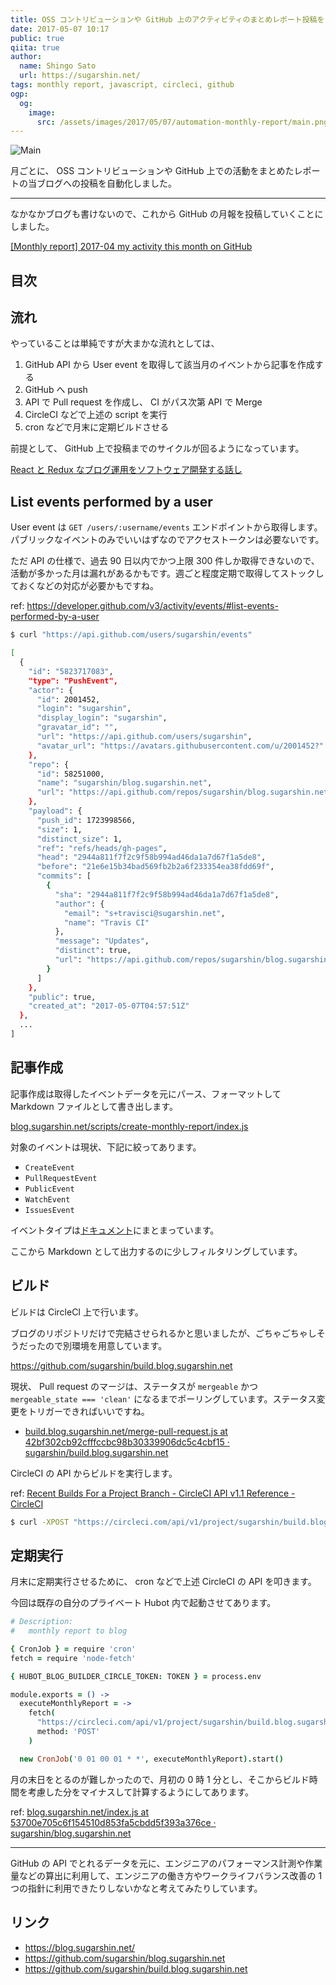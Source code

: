 ```yaml
---
title: OSS コントリビューションや GitHub 上のアクティビティのまとめレポート投稿を自動化する
date: 2017-05-07 10:17
public: true
qiita: true
author:
  name: Shingo Sato
  url: https://sugarshin.net/
tags: monthly report, javascript, circleci, github
ogp:
  og:
    image:
      src: /assets/images/2017/05/07/automation-monthly-report/main.png
---
```


![Main](/assets/images/2017/05/07/automation-monthly-report/main.png)

月ごとに、 OSS コントリビューションや GitHub 上での活動をまとめたレポートの当ブログへの投稿を自動化しました。

***

なかなかブログも書けないので、これから GitHub の月報を投稿していくことにしました。

[[Monthly report] 2017-04 my activity this month on GitHub](/2017/04/30/monthly-report-1704/)

## 目次

## 流れ

やっていることは単純ですが大まかな流れとしては、

1. GitHub API から User event を取得して該当月のイベントから記事を作成する
2. GitHub へ push
3. API で Pull request を作成し、 CI がパス次第 API で Merge
4. CircleCI などで上述の script を実行
5. cron などで月末に定期ビルドさせる

前提として、 GitHub 上で投稿までのサイクルが回るようになっています。

[React と Redux なブログ運用をソフトウェア開発する話し](/2016/07/14/blog-like-software-development/)

## List events performed by a user

User event は `GET /users/:username/events` エンドポイントから取得します。パブリックなイベントのみでいいはずなのでアクセストークンは必要ないです。

ただ API の仕様で、過去 90 日以内でかつ上限 300 件しか取得できないので、活動が多かった月は漏れがあるかもです。週ごと程度定期で取得してストックしておくなどの対応が必要かもですね。

ref: https://developer.github.com/v3/activity/events/#list-events-performed-by-a-user

```bash
$ curl "https://api.github.com/users/sugarshin/events"

[
  {
    "id": "5823717083",
    "type": "PushEvent",
    "actor": {
      "id": 2001452,
      "login": "sugarshin",
      "display_login": "sugarshin",
      "gravatar_id": "",
      "url": "https://api.github.com/users/sugarshin",
      "avatar_url": "https://avatars.githubusercontent.com/u/2001452?"
    },
    "repo": {
      "id": 58251000,
      "name": "sugarshin/blog.sugarshin.net",
      "url": "https://api.github.com/repos/sugarshin/blog.sugarshin.net"
    },
    "payload": {
      "push_id": 1723998566,
      "size": 1,
      "distinct_size": 1,
      "ref": "refs/heads/gh-pages",
      "head": "2944a811f7f2c9f58b994ad46da1a7d67f1a5de8",
      "before": "21e6e15b34bad569fb2b2a6f233354ea38fdd69f",
      "commits": [
        {
          "sha": "2944a811f7f2c9f58b994ad46da1a7d67f1a5de8",
          "author": {
            "email": "s+travisci@sugarshin.net",
            "name": "Travis CI"
          },
          "message": "Updates",
          "distinct": true,
          "url": "https://api.github.com/repos/sugarshin/blog.sugarshin.net/commits/2944a811f7f2c9f58b994ad46da1a7d67f1a5de8"
        }
      ]
    },
    "public": true,
    "created_at": "2017-05-07T04:57:51Z"
  },
  ...
]
```

## 記事作成

記事作成は取得したイベントデータを元にパース、フォーマットして Markdown ファイルとして書き出します。

[blog.sugarshin.net/scripts/create-monthly-report/index.js](https://github.com/sugarshin/blog.sugarshin.net/blob/6370f753134c3ba9592afd7cac5c7640746a060e/scripts/create-monthly-report/index.js)

対象のイベントは現状、下記に絞ってあります。

- `CreateEvent`
- `PullRequestEvent`
- `PublicEvent`
- `WatchEvent`
- `IssuesEvent`

イベントタイプは[ドキュメント](https://developer.github.com/v3/activity/events/types/)にまとまっています。

ここから Markdown として出力するのに少しフィルタリングしています。

## ビルド

ビルドは CircleCI 上で行います。

ブログのリポジトリだけで完結させられるかと思いましたが、ごちゃごちゃしそうだったので別環境を用意しています。

https://github.com/sugarshin/build.blog.sugarshin.net

現状、 Pull request のマージは、ステータスが `mergeable` かつ `mergeable_state === 'clean'` になるまでポーリングしています。ステータス変更をトリガーできればいいですね。

- [build.blog.sugarshin.net/merge-pull-request.js at 42bf302cb92cfffccbc98b30339906dc5c4cbf15 · sugarshin/build.blog.sugarshin.net](https://github.com/sugarshin/build.blog.sugarshin.net/blob/42bf302cb92cfffccbc98b30339906dc5c4cbf15/merge-pull-request.js#L36)

CircleCI の API からビルドを実行します。

ref: [Recent Builds For a Project Branch - CircleCI API v1.1 Reference - CircleCI](https://circleci.com/docs/api/v1-reference/#recent-builds-project-branch)

```bash
$ curl -XPOST "https://circleci.com/api/v1/project/sugarshin/build.blog.sugarshin.net/tree/monthly-report?circle-token=$TOKEN"
```

## 定期実行

月末に定期実行させるために、 cron などで上述 CircleCI の API を叩きます。

今回は既存の自分のプライベート Hubot 内で起動させてあります。

```coffeescript
# Description:
#   monthly report to blog

{ CronJob } = require 'cron'
fetch = require 'node-fetch'

{ HUBOT_BLOG_BUILDER_CIRCLE_TOKEN: TOKEN } = process.env

module.exports = () ->
  executeMonthlyReport = ->
    fetch(
      "https://circleci.com/api/v1/project/sugarshin/build.blog.sugarshin.net/tree/monthly-report?circle-token=#{TOKEN}"
      method: 'POST'
    )

  new CronJob('0 01 00 01 * *', executeMonthlyReport).start()
```

月の末日をとるのが難しかったので、月初の 0 時 1 分とし、そこからビルド時間を考慮した分をマイナスして計算するようにしてあります。

ref: [blog.sugarshin.net/index.js at 53700e705c6f154510d853fa5cbdd5f393a376ce · sugarshin/blog.sugarshin.net]( https://github.com/sugarshin/blog.sugarshin.net/blob/53700e705c6f154510d853fa5cbdd5f393a376ce/scripts/create-monthly-report/index.js#L42)

***

GitHub の API でとれるデータを元に、エンジニアのパフォーマンス計測や作業量などの算出に利用して、エンジニアの働き方やワークライフバランス改善の 1 つの指針に利用できたりしないかなと考えてみたりしています。

## リンク

- https://blog.sugarshin.net/
- https://github.com/sugarshin/blog.sugarshin.net
- https://github.com/sugarshin/build.blog.sugarshin.net
